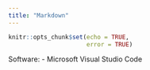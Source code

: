 ```yaml
---
title: "Markdown"
---
```


```r
knitr::opts_chunk$set(echo = TRUE,
                      error = TRUE)
```

Software:
- Microsoft Visual Studio Code

